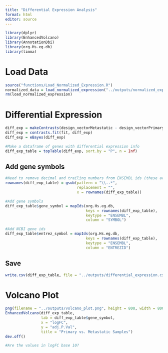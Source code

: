 ```yaml
---
title: "Differential Expression Analysis"
format: html
editor: source
---
```


```r

library(dplyr)
library(EnhancedVolcano)
library(AnnotationDbi)
library(org.Hs.eg.db)
library(limma)

```

# Load Data
```r

source("functions/Load_Normalized_Expression.R")
normalized_data = load_normalized_expression("../outputs/normalized_expression.csv")
rm(load_normalized_expression)

```


# Differential Expression
```r

diff_exp = makeContrasts(design_vectorMetastatic - design_vectorPrimary, levels = colnames(coef(fit)))
diff_exp = contrasts.fit(fit, diff_exp)
diff_exp = eBayes(diff_exp)

#Make a dataframe of genes with differential expression info
diff_exp_table = topTable(diff_exp, sort.by = "P", n = Inf)

```


## Add gene symbols
```r

#Need to remove decimal and trailing numbers from ENSEMBL ids (these are version numbers)
rownames(diff_exp_table) = gsub(pattern = "\\..*",
                                replacement = "",
                                x = rownames(diff_exp_table))

#Add gene symbols
diff_exp_table$gene_symbol = mapIds(org.Hs.eg.db,
                                    keys = rownames(diff_exp_table),
                                    keytype = "ENSEMBL",
                                    column = "SYMBOL")

#Add NCBI gene ids
diff_exp_table$entrez_symbol = mapIds(org.Hs.eg.db,
                                    keys = rownames(diff_exp_table),
                                    keytype = "ENSEMBL",
                                    column = "ENTREZID")

```

## Save
```r

write.csv(diff_exp_table, file = "../outputs/differential_expression.csv")

```


# Volcano Plot
```r

png(filename = "../outputs/volcano_plot.png", height = 800, width = 800, res = 120)
EnhancedVolcano(diff_exp_table,
                lab = diff_exp_table$gene_symbol,
                x = "logFC",
                y = "adj.P.Val",
                title = "Primary vs. Metastatic Samples")
dev.off()

#Are the values in logFC base 10? 

```


